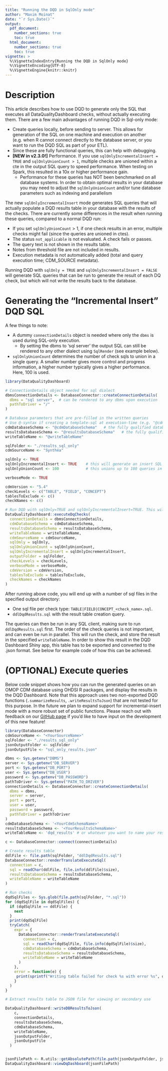 ```yaml
---
title: "Running the DQD in SqlOnly mode"
author: "Maxim Moinat"
date: "`r Sys.Date()`"
output:
  pdf_document:
    number_sections: true
    toc: true
  html_document:
    number_sections: true
    toc: true
vignette: >
  %\VignetteIndexEntry{Running the DQD in SqlOnly mode}
  %\VignetteEncoding{UTF-8}
  %\VignetteEngine{knitr::knitr}
---
```


# Description

This article describes how to use DQD to generate only the SQL that executes all DataQualityDashboard checks, without actually executing them.
There are a few main advantages of running DQD in Sql-only mode:

* Create queries locally, before sending to server. This allows for generation of the SQL on one machine and execution on another (e.g. when R cannot connect directly to the database server, or you want to run the DQD SQL as part of your ETL).
* Since these are fully functional queries, this can help with debugging.
* **[NEW in v2.3.0!]** Performance. If you use `sqlOnlyIncrementalInsert = TRUE` and `sqlOnlyUnionCount > 1`, multiple checks are unioned within a cte in the output SQL query to speed performance. When testing on Spark, this resulted in a 10x or higher performance gain.
  - Performance for these queries has NOT been benchmarked on all database systems. In order to obtain optimal results in your database you may need to adjust the `sqlOnlyUnionCount` and/or tune database parameters such as indexing and parallelism

The new `sqlOnlyIncrementalInsert` mode generates SQL queries that will actually populate a DQD results table in your database with the results of the checks.  There are currently some differences in the result when running these queries, compared to a normal DQD run:

* If you set `sqlOnlyUnionCount` > 1, if one check results in an error, multiple checks might fail (since the queries are unioned in ctes).
* The status `not_applicable` is not evaluated. A check fails or passes.
* The query text is not shown in the results table.
* Notes from threshold file are not included in results.
* Execution metadata is not automatically added (total and query execution time; CDM_SOURCE metadata).

Running DQD with `sqlOnly = TRUE` and `sqlOnlyIncrementalInsert = FALSE` will generate SQL queries that can be run to generate the result of each DQ check, but which will not write the results back to the database.

# Generating the "Incremental Insert" DQD SQL
A few things to note:

* A dummy `connectionDetails` object is needed where only the `dbms` is used during SQL-only execution.
  - By setting the dbms to 'sql server' the output SQL can still be rendered to any other dialect using `SqlRender` (see example below). 
* `sqlOnlyUnionCount` determines the number of check sqls to union in a single query. A smaller number gives more control and progress information, a higher number typically gives a higher performance. Here, 100 is used.

```R
library(DataQualityDashboard)

# ConnectionDetails object needed for sql dialect
dbmsConnectionDetails <- DatabaseConnector::createConnectionDetails(
  dbms = "sql server",  # can be rendered to any dbms upon execution
  pathToDriver = "/"
)

# Database parameters that are pre-filled in the written queries
# Use @-syntax if creating a template-sql at execution-time (e.g. "@cdmDatabaseSchema")
cdmDatabaseSchema <- "@cdmDatabaseSchema"   # the fully qualified database schema name of the CDM
resultsDatabaseSchema <- "@resultsDatabaseSchema"   # the fully qualified database schema name of the results schema (that you can write to)
writeTableName <- "@writeTableName"

sqlFolder <- "./results_sql_only"
cdmSourceName <- "Synthea"

sqlOnly <- TRUE
sqlOnlyIncrementalInsert <- TRUE    # this will generate an insert SQL query for each check type that will compute check results and insert them into a database table
sqlOnlyUnionCount <- 100            # this unions up to 100 queries in each insert query

verboseMode <- TRUE

cdmVersion <- "5.4"
checkLevels <- c("TABLE", "FIELD", "CONCEPT")
tablesToExclude <- c()
checkNames <- c()

# Run DQD with sqlOnly=TRUE and sqlOnlyIncrementalInsert=TRUE. This will create a sql file for each check type in the output folder
DataQualityDashboard::executeDqChecks(
  connectionDetails = dbmsConnectionDetails,
  cdmDatabaseSchema = cdmDatabaseSchema,
  resultsDatabaseSchema = resultsDatabaseSchema,
  writeTableName = writeTableName,
  cdmSourceName = cdmSourceName,
  sqlOnly = sqlOnly,
  sqlOnlyUnionCount = sqlOnlyUnionCount,
  sqlOnlyIncrementalInsert = sqlOnlyIncrementalInsert,
  outputFolder = sqlFolder,
  checkLevels = checkLevels,
  verboseMode = verboseMode,
  cdmVersion = cdmVersion,
  tablesToExclude = tablesToExclude,
  checkNames = checkNames
)
```

After running above code, you will end up with a number of sql files in the specified output directory:

* One sql file per check type: `TABLE|FIELD|CONCEPT_<check_name>.sql`.
* `ddlDqdResults.sql` with the result table creation query.

The queries can then be run in any SQL client, making sure to run `ddlDqdResults.sql` first.
The order of the check queries is not important, and can even be run in parallel.
This will run the check, and store the result in the specified `writeTableName`.
In order to show this result in the DQD Dashboard Shiny app, this table has to be exported and converted to the .json format.
See below for example code of how this can be achieved.

# (OPTIONAL) Execute queries
Below code snippet shows how you can run the generated queries on an OMOP CDM database using OHDSI R packages, and display the results in the DQD Dashboard.
Note that this approach uses two non-exported DQD functions (`.summarizeResults`, `.writeResultsToJson`) that are not tested for this purpose. In the future we plan to expand support for incremental-insert mode with a more robust set of public functions.  Please reach out with feedback on our [GitHub page](https://github.com/OHDSI/DataQualityDashboard/issues) if you'd like to have input on the development of this new feature!

```R
library(DatabaseConnector)
cdmSourceName <- "<YourSourceName>"
sqlFolder <- "./results_sql_only"
jsonOutputFolder <- sqlFolder
jsonOutputFile <- "sql_only_results.json"

dbms <- Sys.getenv("DBMS")
server <- Sys.getenv("DB_SERVER")
port <- Sys.getenv("DB_PORT")
user <- Sys.getenv("DB_USER")
password <- Sys.getenv("DB_PASSWORD")
pathToDriver <- Sys.getenv("PATH_TO_DRIVER")
connectionDetails <- DatabaseConnector::createConnectionDetails(
  dbms = dbms,
  server = server,
  port = port,
  user = user,
  password = password,
  pathToDriver = pathToDriver
)
cdmDatabaseSchema <- '<YourCdmSchemaName>'
resultsDatabaseSchema <- '<YourResultsSchemaName>'
writeTableName <- 'dqd_results' # or whatever you want to name your results table

c <- DatabaseConnector::connect(connectionDetails)

# Create results table
ddlFile <- file.path(sqlFolder, "ddlDqdResults.sql")
DatabaseConnector::renderTranslateExecuteSql(
  connection = c,
  sql = readChar(ddlFile, file.info(ddlFile)$size),
  resultsDatabaseSchema = resultsDatabaseSchema,
  writeTableName = writeTableName
)

# Run checks
dqdSqlFiles <- Sys.glob(file.path(sqlFolder, "*.sql"))
for (dqdSqlFile in dqdSqlFiles) {
  if (dqdSqlFile == ddlFile) {
    next
  }
  print(dqdSqlFile)
  tryCatch(
    expr = {
      DatabaseConnector::renderTranslateExecuteSql(
        connection = c,
        sql = readChar(dqdSqlFile, file.info(dqdSqlFile)$size),
        cdmDatabaseSchema = cdmDatabaseSchema,
        resultsDatabaseSchema = resultsDatabaseSchema,
        writeTableName = writeTableName
      )
    },
    error = function(e) {
     print(sprintf("Writing table failed for check %s with error %s", dqdSqlFile, e$message))
    }
  )
}

# Extract results table to JSON file for viewing or secondary use

DataQualityDashboard::writeDBResultsToJson(
    c,
    connectionDetails,
    resultsDatabaseSchema,
    cdmDatabaseSchema,
    writeTableName,
    jsonOutputFolder,
    jsonOutputFile
  )


jsonFilePath <- R.utils::getAbsolutePath(file.path(jsonOutputFolder, jsonOutputFile))
DataQualityDashboard::viewDqDashboard(jsonFilePath)
```
